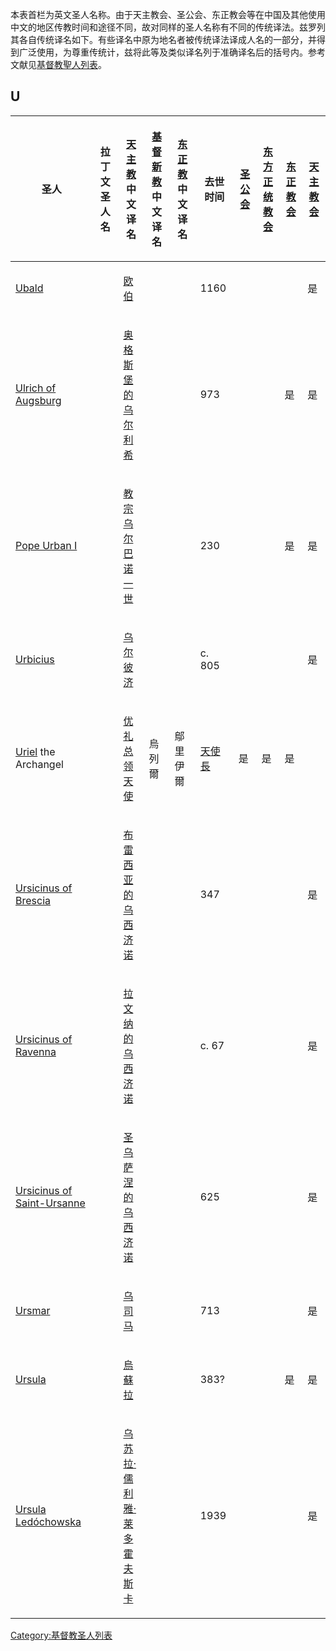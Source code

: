 本表首栏为英文圣人名称。由于天主教会、圣公会、东正教会等在中国及其他使用中文的地区传教时间和途径不同，故对同样的圣人名称有不同的传统译法。兹罗列其各自传统译名如下。有些译名中原为地名者被传统译法译成人名的一部分，并得到广泛使用，为尊重传统计，兹将此等及类似译名列于准确译名后的括号内。参考文献见[[基督教聖人列表|基督教聖人列表]]。

{{pageTOC|基督教聖人列表}}

== U ==
{| class="wikitable sortable" width="100%"
|-
! width=200 |圣人 
! width=100 |拉丁文圣人名<br />
! width=100 |[[天主教|天主教]]<br />中文译名<br />
! width=100 |[[基督新教|基督新教]]<br />中文译名<br />
! width=100 |[[东正教|东正教]]<br />中文译名<br />
! width=75 |去世时间<br />
! width=60 |[[圣公会|圣公会]]<br />
! width=60 |[[东方正统教会|东方正统教会]]<br />
! width=60 |[[东正教会|东正教会]]<br />
! width=60 |[[天主教会|天主教会]]<br />
|-
|[[Ubald|Ubald]]|| ||[[欧伯|欧伯]]|| || ||1160|| || || ||是
|-
|[[Ulrich_of_Augsburg|Ulrich of Augsburg]]|| ||[[奥格斯堡的乌尔利希|奥格斯堡的乌尔利希]]|| || ||973|| || ||是||是
|-
|<span style="display:none">Urban</span>[[Pope_Urban_I|Pope Urban I]]|| ||[[教宗乌尔巴诺一世|教宗乌尔巴诺一世]]|| || ||230|| || ||是||是
|-
|[[Urbicius|Urbicius]]|| ||[[乌尔彼济|乌尔彼济]]|| || ||c. 805|| || || ||是
|-
|[[Uriel|Uriel]] the Archangel|| ||[[烏列爾|优礼总领天使]]||烏列爾||鄔里伊爾||[[天使長|天使長]]||是||是||是|| 
|-
|[[Ursicinus_of_Brescia|Ursicinus of Brescia]]|| ||[[布雷西亚的乌西济诺|布雷西亚的乌西济诺]]|| || ||347|| || || ||是
|-
|[[Ursicinus_of_Ravenna|Ursicinus of Ravenna]]|| ||[[拉文纳的乌西济诺|拉文纳的乌西济诺]]|| || ||c. 67|| || || ||是
|-
|[[Ursicinus_of_Saint-Ursanne|Ursicinus of Saint-Ursanne]]|| ||[[圣乌萨涅的乌西济诺|圣乌萨涅的乌西济诺]]|| || ||625|| || || ||是
|-
|[[Ursmar|Ursmar]]|| ||[[乌司马|乌司马]]|| || ||713|| || || ||是
|-
|[[Saint_Ursula|Ursula]]|| ||[[烏蘇拉|烏蘇拉]]|| || ||383?|| || ||是||是
|-
|[[Ursula_Julia_Ledochowska|Ursula Ledóchowska]]|| ||[[乌苏拉·儒利雅·莱多霍夫斯卡|乌苏拉·儒利雅·莱多霍夫斯卡]]|| || ||1939|| || || ||是
|}

[[Category:基督教圣人列表|Category:基督教圣人列表]]